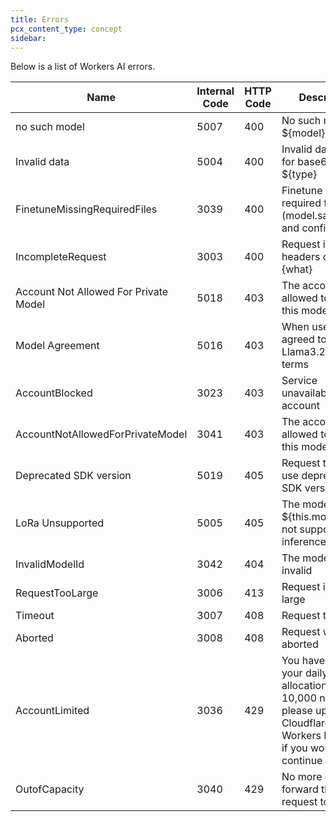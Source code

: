 ```yaml
---
title: Errors
pcx_content_type: concept
sidebar:
---
```


Below is a list of Workers AI errors.

| **Name**                              | **Internal Code** | **HTTP Code** | **Description**                                                                                                                                      |
| ------------------------------------- | ----------------- | ------------- | ---------------------------------------------------------------------------------------------------------------------------------------------------- |
| no such model                         | 5007              | 400           | No such model ${model} or task                                                                                                                       |
| Invalid data                          | 5004              | 400           | Invalid data type for base64 input: ${type}                                                                                                          |
| FinetuneMissingRequiredFiles          | 3039              | 400           | Finetune is missing required files (model.safetensors and config.json)                                                                               |
| IncompleteRequest                     | 3003              | 400           | Request is missing headers or body: {what}                                                                                                           |
| Account Not Allowed For Private Model | 5018              | 403           | The account is not allowed to access this model.                                                                                                     |
| Model Agreement                       | 5016              | 403           | When user has not agreed to Llama3.2 model terms                                                                                                     |
| AccountBlocked                        | 3023              | 403           | Service unavailable for account                                                                                                                      |
| AccountNotAllowedForPrivateModel      | 3041              | 403           | The account is not allowed to access this model.                                                                                                     |
| Deprecated SDK version                | 5019              | 405           | Request trying to use deprecated SDK version                                                                                                         |
| LoRa Unsupported                      | 5005              | 405           | The model ${this.model} does not support LoRa inference                                                                                              |
| InvalidModelId                        | 3042              | 404           | The model name is invalid                                                                                                                            |
| RequestTooLarge                       | 3006              | 413           | Request is too large                                                                                                                                 |
| Timeout                               | 3007              | 408           | Request timeout                                                                                                                                      |
| Aborted                               | 3008              | 408           | Request was aborted                                                                                                                                  |
| AccountLimited                        | 3036              | 429           | You have used up your daily free allocation of 10,000 neurons, please upgrade to Cloudflare's Workers Paid plan if you would like to continue usage. |
| OutofCapacity                         | 3040              | 429           | No more colos to forward the request to                                                                                                              |
